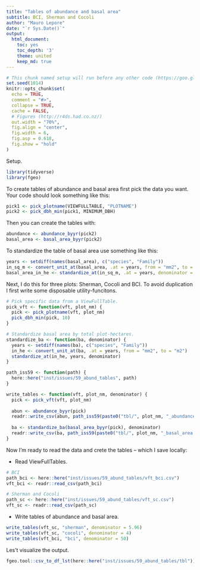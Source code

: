 ```yaml
---
title: "Tables of abundance and basal area"
subtitle: BCI, Sherman and Cocoli
author: "Mauro Lepore"
date: "`r Sys.Date()`"
output:
  html_document:
    toc: yes
    toc_depth: '3'
    theme: united
    keep_md: true
---
```


```r
# This chunk named setup will run before any other code (https://goo.gl/BeM2Uu)
set.seed(1014)
knitr::opts_chunk$set(
  echo = TRUE,
  comment = "#>",
  collapse = TRUE,
  cache = FALSE,
  # Figures (http://r4ds.had.co.nz/)
  out.width = "70%",
  fig.align = "center",
  fig.width = 6,
  fig.asp = 0.618,
  fig.show = "hold"
)
```

Setup.

```r
library(tidyverse)
library(fgeo)
```

To create tables of abundance and basal area first pick the data you want. Your code should look something like this:

```R
pick1 <- pick_plotname(VIEWFULLTABLE, "PLOTNAME")
pick2 <- pick_dbh_min(pick1, MINIMUM_DBH)
```

Then you can create the tables with:

```R
abundance <- abundance_byyr(pick2)
basal_area <- basal_area_byyr(pick2)
```

To standardize the table of basal area use something like this:

```R
years <- setdiff(names(basal_area), c("species", "Family"))
in_sq_m <- convert_unit_at(basal_area, .at = years, from = "mm2", to = "m2")
basal_area_in_he <- standardize_at(in_sq_m, .at = years, denominator = denominator_HECTARES)
```

Next, I do this for three plots: Sherman, Cocoli and BCI. To avoid duplication I first write some disposable utility-funcitons.

```r
# Pick specific data from a ViewFullTable.
pick_vft <- function(vft, plot_nm) {
  pick <- pick_plotname(vft, plot_nm)
  pick_dbh_min(pick, 10)
}

# Standardize basal area by total plot-hectares.
standardize_ba <- function(ba, denominator) {
  years <- setdiff(names(ba), c("species", "Family"))
  in_he <- convert_unit_at(ba, .at = years, from = "mm2", to = "m2")
  standardize_at(in_he, years, denominator)
}

path_iss59 <- function(path) {
  here::here("inst/issues/59_abund_tables", path)
}

write_tables <- function(vft, plot_nm, denominator) {
  pick <- pick_vft(vft, plot_nm)
  
  abun <- abundance_byyr(pick)
  readr::write_csv(abun, path_iss59(paste0("tbl/", plot_nm, "_abundance.csv")))
  
  ba <- standardize_ba(basal_area_byyr(pick), denominator)
  readr::write_csv(ba, path_iss59(paste0("tbl/", plot_nm, "_basal_area.csv")))
}
```

Now I'm ready to read the data and crete the tables -- which I save locally:

* Read ViewFullTables.

```r
# BCI
path_bci <- here::here("inst/issues/59_abund_tables/vft_bci.csv")
vft_bci <- readr::read_csv(path_bci)

# Sherman and Cocoli
path_sc <- here::here("inst/issues/59_abund_tables/vft_sc.csv")
vft_sc <- readr::read_csv(path_sc)
```

* Write tables of abundance and basal area.

```r
write_tables(vft_sc, "sherman", denominator = 5.96)
write_tables(vft_sc, "cocoli", denominator = 4)
write_tables(vft_bci, "bci", denominator = 50)
```

Les't visualize the output.

```r
fgeo.tool::csv_to_df_lst(here::here("inst/issues/59_abund_tables/tbl"))
```


